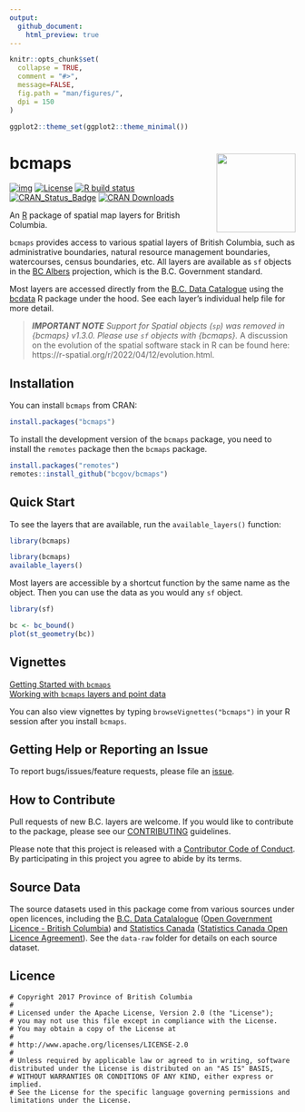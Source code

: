 ```yaml
---
output:
  github_document:
    html_preview: true
---
```


<!-- README.md is generated from README.Rmd. Please edit that file and re-knit-->

```r
knitr::opts_chunk$set(
  collapse = TRUE,
  comment = "#>",
  message=FALSE,
  fig.path = "man/figures/",
  dpi = 150
)

ggplot2::theme_set(ggplot2::theme_minimal())
```

# bcmaps <img src="man/figures/logo.png" height="139" align="right"/>

<!-- badges: start -->
[![img](https://img.shields.io/badge/Lifecycle-Stable-97ca00)](https://github.com/bcgov/repomountie/blob/8b2ebdc9756819625a56f7a426c29f99b777ab1d/doc/state-badges.md)
[![License](https://img.shields.io/badge/License-Apache%202.0-blue.svg)](https://opensource.org/license/apache-2-0/)
[![R build status](https://github.com/bcgov/bcmaps/workflows/R-CMD-check/badge.svg)](https://github.com/bcgov/bcmaps/actions)
[![CRAN\_Status\_Badge](https://www.r-pkg.org/badges/version/bcmaps)](https://cran.r-project.org/package=bcmaps) [![CRAN Downloads](https://cranlogs.r-pkg.org/badges/bcmaps?color=brightgreen)](https://CRAN.R-project.org/package=bcmaps) 
<!-- badges: end -->


An [R](https://www.r-project.org) package of spatial map layers for British Columbia.

`bcmaps` provides access to various spatial layers of British Columbia, such as 
administrative boundaries, natural resource management boundaries, watercourses, census boundaries, etc. All layers are available as `sf` objects in the
[BC Albers](https://spatialreference.org/ref/epsg/nad83-bc-albers/) projection, which is the B.C. Government standard. 

Most layers are accessed directly from the [B.C. Data Catalogue](https://catalogue.data.gov.bc.ca/) using the [bcdata](https://github.com/bcgov/bcdata) R package under the hood. See each layer's individual help file for more detail.


> _**IMPORTANT NOTE** Support for Spatial objects (`sp`) was removed in {bcmaps} v1.3.0. Please use `sf` objects with {bcmaps}._ A discussion on the evolution of the spatial software stack in R can be found here: https://r-spatial.org/r/2022/04/12/evolution.html. 


## Installation

You can install `bcmaps` from CRAN:

```r
install.packages("bcmaps")
```

To install the development version of the `bcmaps` package, you need to install the `remotes` package then the `bcmaps` package.

```r
install.packages("remotes")
remotes::install_github("bcgov/bcmaps")
```

## Quick Start

To see the layers that are available, run the `available_layers()` function:

```r
library(bcmaps)
```

```r
library(bcmaps)
available_layers()
```

Most layers are accessible by a shortcut function by the same name as the object.
Then you can use the data as you would any `sf` object.

```r
library(sf)

bc <- bc_bound()
plot(st_geometry(bc))
```


## Vignettes

[Getting Started with `bcmaps`](https://bcgov.github.io/bcmaps/articles/bcmaps.html)  
[Working with `bcmaps` layers and point data](https://bcgov.github.io/bcmaps/articles/add_points.html)

You can also view vignettes by typing `browseVignettes("bcmaps")` in your R session after you install `bcmaps`.


## Getting Help or Reporting an Issue

To report bugs/issues/feature requests, please file an [issue](https://github.com/bcgov/bcmaps/issues/).

## How to Contribute

Pull requests of new B.C. layers are welcome.
If you would like to contribute to the package, please see our 
[CONTRIBUTING](https://github.com/bcgov/bcmaps/blob/master/CONTRIBUTING.md) guidelines.

Please note that this project is released with a [Contributor Code of Conduct](https://github.com/bcgov/bcmaps/blob/master/CODE_OF_CONDUCT.md). By participating in this project you agree to abide by its terms.

## Source Data
The source datasets used in this package come from various sources under open licences, including the [B.C. Data Catalalogue](https://data.gov.bc.ca) ([Open Government Licence - British Columbia](https://www2.gov.bc.ca/gov/content?id=A519A56BC2BF44E4A008B33FCF527F61)) and [Statistics Canada](https://www.statcan.gc.ca/start) ([Statistics Canada Open Licence Agreement](https://www.statcan.gc.ca/en/reference/licence)). See the `data-raw` folder for details on each source dataset.

## Licence

    # Copyright 2017 Province of British Columbia
    # 
    # Licensed under the Apache License, Version 2.0 (the "License");
    # you may not use this file except in compliance with the License.
    # You may obtain a copy of the License at
    # 
    # http://www.apache.org/licenses/LICENSE-2.0
    # 
    # Unless required by applicable law or agreed to in writing, software distributed under the License is distributed on an "AS IS" BASIS,
    # WITHOUT WARRANTIES OR CONDITIONS OF ANY KIND, either express or implied.
    # See the License for the specific language governing permissions and limitations under the License.

